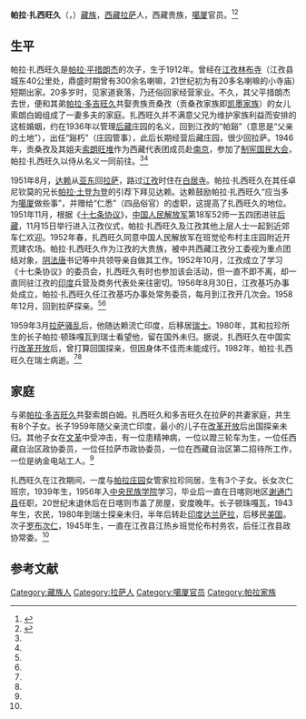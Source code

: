 '''帕拉·扎西旺久'''（{{bo|z=བཀྲ་ཤིས་དབང་ཕྱུག་|w=bkra shis dbang phyug}}，{{bd|1912年||1982年|}}）[[藏族|藏族]]，[[西藏|西藏]][[拉萨|拉萨]]人，西藏贵族，[[噶厦|噶厦]]官员。<ref name=bi>{{cite book|title=1728－1959 西藏的贵族和政府|author=毕达克|publisher=中国藏学出版社|page=69}}</ref><ref name=xuzheng>{{cite book|title=西藏农民的生活——帕拉村半个世纪的变迁|author=徐平、郑堆|others=|publisher=中国藏学出版社|year=2000|url=http://book.tibet.cn/book_xtsw.asp?id=251|deadurl=yes|archiveurl=https://web.archive.org/web/20150417123224/http://book.tibet.cn/book_xtsw.asp?id=251|archivedate=2015-04-17}}</ref>

==生平==
帕拉·扎西旺久是[[帕拉·平措朗杰|帕拉·平措朗杰]]的次子，生于1912年。曾经在[[江孜|江孜]][[林布寺|林布寺]]（江孜县城东40公里处，鼎盛时期曾有300余名喇嘛，21世纪初为有20多名喇嘛的小寺庙）短期出家。20多岁时，见家道衰落，乃还俗回家经营家业。不久，其父平措朗杰去世，便和其弟[[帕拉·多吉旺久|帕拉·多吉旺久]]共娶贵族贡桑孜（贡桑孜家族即[[凯墨家族|凯墨家族]]）的女儿索朗白姆组成了一妻多夫的家庭。扎西旺久并不满意父兄为维护家族利益而安排的这桩婚姻，约在1936年以管理[[后藏|后藏]]庄园的名义，回到江孜的“帕谿”（意思是“父亲的土地”），出任“谿朽”（庄园管事），此后长期经营后藏庄园，很少回拉萨。1946年，贡桑孜及其姐夫[[凯墨·索南旺堆|索朗旺堆]]作为西藏代表团成员赴[[南京|南京]]，参加了[[制宪国民大会|制宪国民大会]]，帕拉·扎西旺久以侍从名义一同前往。<ref name=bi/><ref name=xuzheng/>

1951年8月，[[十四世达赖|达赖]]从[[亚东|亚东]]回[[拉萨|拉萨]]，路过[[江孜|江孜]]时住在[[白居寺|白居寺]]。帕拉·扎西旺久在其任卓尼钦莫的兄长[[帕拉·土登为登|帕拉·土登为登]]的引荐下拜见达赖。达赖鼓励帕拉·扎西旺久“应当多为[[噶厦|噶厦]]做些事”，并赠给“仁悉”（四品俗官）的虚职，这提高了扎西旺久的地位。1951年11月，根据《[[十七条协议|十七条协议]]》，[[中国人民解放军|中国人民解放军]]第18军52师一五四团进驻[[后藏|后藏]]，11月15日举行进入江孜仪式，帕拉·扎西旺久及江孜其他上层人士一起到近郊车仁欢迎。1952年春，扎西旺久同意中国人民解放军在班觉伦布村主庄园附近开荒建农场。帕拉·扎西旺久作为江孜的大贵族，被中共西藏江孜分工委视为重点团结对象，[[阴法唐|阴法唐]]书记等中共领导亲自做其工作。1952年10月，江孜成立了学习《十七条协议》的委员会，扎西旺久有时也参加该会活动，但一直不即不离，却一直同驻江孜的[[印度|印度]]兵营及商务代表处来往密切。1956年8月30日，江孜基巧办事处成立，帕拉·扎西旺久任江孜基巧办事处常务委员，每月到江孜开几次会。1958年12月，回到拉萨探亲。<ref name=bi/><ref name=xuzheng/>

1959年3月[[1959年西藏骚乱|拉萨骚乱]]后，他随达赖流亡印度，后移居[[瑞士|瑞士]]。1980年，其和拉珍所生的长子帕拉·顿珠嘎瓦到瑞士看望他，留在国外未归。据说，扎西旺久在中国实行[[改革开放|改革开放]]后，曾打算回国探亲，但因身体不佳而未能成行。1982年，帕拉·扎西旺久在瑞士病逝。<ref name=bi/><ref name=xuzheng/>

==家庭==
与弟[[帕拉·多吉旺久|帕拉·多吉旺久]]共娶索朗白姆。扎西旺久和多吉旺久在拉萨的共妻家庭，共生有8个子女。长子1959年随父亲流亡印度，最小的儿子在[[改革开放|改革开放]]后出国探亲未归。其他子女在[[文革|文革]]中受冲击，有一位患精神病，一位以蹬三轮车为生，一位任西藏自治区政协委员，一位任拉萨市政协委员，一位在西藏自治区第二招待所工作，一位是纳金电站工人。<ref name=xuzheng/>

扎西旺久在江孜期间，一度与[[帕拉庄园|帕拉庄园]]女管家拉珍同居，生有3个子女。长女次仁班宗，1939年生，1956年入[[中央民族学院|中央民族学院]]学习，毕业后一直在日喀则地区[[谢通门县|谢通门县]]任职，20世纪末退休后在日喀则市盖了房屋，安度晚年。长子顿珠嘎瓦，1943年生，农民，1980年到瑞士探亲未归，半年后转赴[[印度|印度]][[达兰萨拉|达兰萨拉]]，后移民[[美国|美国]]。次子[[帕拉·罗布次仁|罗布次仁]]，1945年生，一直在江孜县江热乡班觉伦布村务农，后任江孜县政协常委。<ref name=xuzheng/>

==参考文献==
{{reflist}}

[[Category:藏族人|Category:藏族人]]
[[Category:拉萨人|Category:拉萨人]]
[[Category:噶厦官员|Category:噶厦官员]]
[[Category:帕拉家族|Category:帕拉家族]]